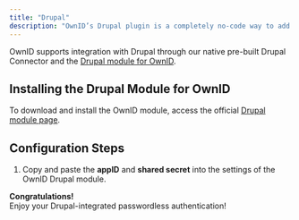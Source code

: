 ```yaml
---
title: "Drupal"
description: "OwnID’s Drupal plugin is a completely no-code way to add passwordless authentication to your Drupal website with a few clicks."
---
```



OwnID supports integration with Drupal through our native pre-built Drupal Connector and the [Drupal module for OwnID](https://www.drupal.org/project/ownid).

## Installing the Drupal Module for OwnID
To download and install the OwnID module, access the official [Drupal module page](https://www.drupal.org/project/ownid).

## Configuration Steps

<BuildAppSnippet connector_name="Drupal"/>

1. Copy and paste the **appID** and **shared secret** into the settings of the OwnID Drupal module.

<Check>**Congratulations!**   
Enjoy your Drupal-integrated passwordless authentication!</Check>

<NextStepsSnippet/>

